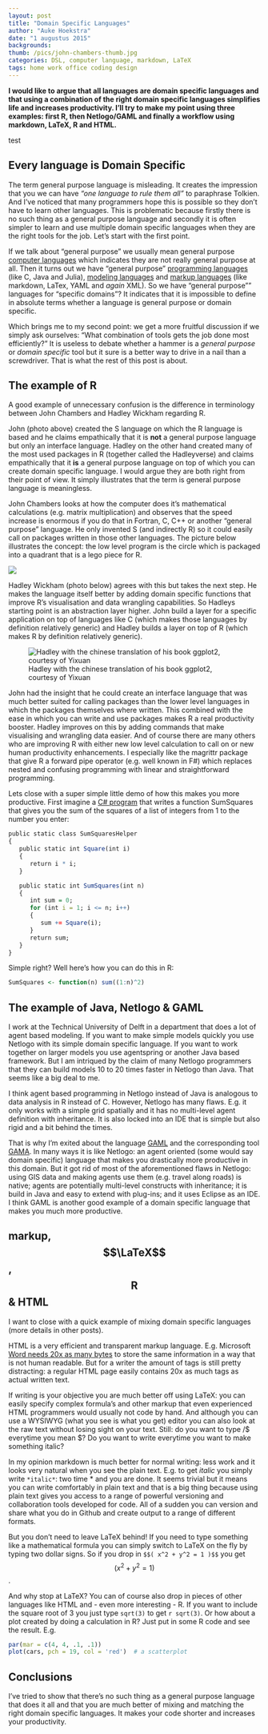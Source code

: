 ```yaml
---
layout: post
title: "Domain Specific Languages"
author: "Auke Hoekstra"
date: "1 augustus 2015"
backgrounds: 
thumb: /pics/john-chambers-thumb.jpg
categories: DSL, computer language, markdown, LaTeX
tags: home work office coding design
---
```

**I would like to argue that all languages are domain specific languages and that using a combination of the right domain specific languages simplifies life and increases productivity. I'll try to make my point using three examples: first R, then Netlogo/GAML and finally a workflow using markdown, LaTeX, R and HTML.**

test

## Every language is Domain Specific
The term general purpose language is misleading. It creates the impression that you we can have *"one language to rule them all"* to paraphrase Tolkien. And I've noticed that many programmers hope this is possible so they don't have to learn other languages. This is problematic because firstly there is no such thing as a general purpose language and secondly it is often simpler to learn and use multiple domain specific languages when they are the right tools for the job. Let's start with the first point.

If we talk about "general purpose" we usually mean general purpose [computer languages](https://en.wikipedia.org/wiki/Programming_language) which indicates they are not really general purpose at all. Then it turns out we have "general purpose" [programming languages](https://en.wikipedia.org/wiki/General-purpose_programming_language) (like C, Java and Julia), [modeling languages](like UML and XML) and [markup languages](https://en.wikipedia.org/wiki/General-purpose_markup_language) (like markdown, LaTex, YAML and *again* XML). So we have "general purpose"" languages for "specific domains"? It indicates that it is impossible to define in absolute terms whether a language is general purpose or domain specific.

Which brings me to my second point: we get a more fruitful discussion if we simply ask ourselves: "What combination of tools gets the job done most efficiently?" It is useless to debate whether a hammer is a *general purpose* or *domain specific* tool but it sure is a better way to drive in a nail than a screwdriver. That is what the rest of this post is about.

## The example of R
A good example of unnecessary confusion is the difference in terminology between John Chambers and Hadley Wickham regarding R.

John (photo above) created the S language on which the R language is based and he claims empathically that it is **not** a general purpose language but only an interface language. Hadley on the other hand created many of the most used packages in R (together called the Hadleyverse) and claims empathically that it **is** a general purpose language on top of which you can create domain specific language. I would argue they are both right from their point of view. It simply illustrates that the term is general purpose language is meaningless.

John Chambers looks at how the computer does it's mathematical calculations (e.g. matrix multiplication) and observes that the speed increase is enormous if you do that in Fortran, C, C++ or another "general purpose" language. He only invented S (and indirectly R) so it could easily call on packages written in those other languages. The picture below illustrates the concept: the low level program is the circle which is packaged into a quadrant that is a lego piece for R. 

![](/Pics/xabc-john-chambers.png)

Hadley Wickham (photo below) agrees with this but takes the next step. He makes the language itself better by adding domain specific functions that improve R's visualisation and data wrangling capabilities. So Hadleys starting point is an abstraction layer higher. John build a layer for a specific application on top of languages like C (which makes those languages by definition relatively generic) and Hadley builds a layer on top of R (which makes R by definition relatively generic).

![Hadley with the chinese translation of his book ggplot2, courtesy of Yixuan](/pics/hadley-wickham-ggplot2-chinese.jpg)

John had the insight that he could create an interface language that was much better suited for calling packages than the lower level languages in which the packages themselves where written. This combined with the ease in which you can write and use packages makes R a real productivity booster. Hadley improves on this by adding commands that make visualising and wrangling data easier. And of course there are many others who are improving R with either new low level calculation to call on or new human productivity enhancements. I especially like the magrittr package that give R a forward pipe operator (e.g. well known in F#) which replaces nested and confusing programming with linear and straightforward programming.

Lets close with a super simple little demo of how this makes you more productive. First imagine a [C# program](http://fsharpforfunandprofit.com/posts/fvsc-sum-of-squares/) that writes a function SumSquares that gives you the sum of the squares of a list of integers from 1 to the number you enter:

```r
public static class SumSquaresHelper
{
   public static int Square(int i)
   {
      return i * i;
   }

   public static int SumSquares(int n)
   {
      int sum = 0;
      for (int i = 1; i <= n; i++)
      {
         sum += Square(i);
      }
      return sum;
   }
}
```

Simple right? Well here's how you can do this in R:

```r
SumSquares <- function(n) sum((1:n)^2)
```

## The example of Java, Netlogo & GAML
I work at the Technical University of Delft in a department that does a lot of agent based modeling. If you want to make simple models quickly you use Netlogo with its simple domain specific language. If you want to work together on larger models you use agentspring or another Java based framework. But I am intriqued by the claim of many Netlogo programmers that they can build models 10 to 20 times faster in Netlogo than Java. That seems like a big deal to me.

I think agent based programming in Netlogo instead of Java is analogous to data analysis in R instead of C. However, Netlogo has many flaws. E.g. it only works with a simple grid spatially and it has no multi-level agent definition with inheritance. It is also locked into an IDE that is simple but also rigid and a bit behind the times. 

That is why I'm exited about the language [GAML](https://code.google.com/p/gama-platform/wiki/G__GamlLanguage) and the corresponding tool [GAMA](https://code.google.com/p/gama-platform/). In many ways it is like Netlogo: an agent oriented (some would say domain specific) language that makes you drastically more productive in this domain. But it got rid of most of the aforementioned flaws in Netlogo: using GIS data and making agents use them (e.g. travel along roads) is native; agents are potentially multi-level constructs with inheritance; it is build in Java and easy to extend with plug-ins; and it uses Eclipse as an IDE. I think GAML is another good example of a domain specific language that makes you much more productive.

## markup, $$\LaTeX$$, $$\textsf{R}$$ & HTML
I want to close with a quick example of mixing domain specific languages (more details in other posts).

HTML is a very efficient and transparent markup language. E.g. Microsoft [Word needs 20x as many bytes](http://ben.balter.com/2014/03/31/word-versus-markdown-more-than-mere-semantics/) to store the same information in a way that is not human readable. But for a writer the amount of tags is still pretty distracting: a regular HTML page easily contains 20x as much tags as actual written text.

If writing is your objective you are much better off using LaTeX: you can easily specify complex formula's and other markup that even experienced HTML programmers would usually not code by hand. And although you can use a WYSIWYG (what you see is what you get) editor you can also look at the raw text without losing sight on your text. Still: do you want to type /$ everytime you mean $? Do you want to write \tesxtsc{} everytime you want to make something italic? 

In my opinion markdown is much better for normal writing: less work and it looks very natural when you see the plain text. E.g. to get *italic* you simply write `*italic*`: two time * and you are done. It seems trivial but it means you can write comfortably in plain text and that is a big thing because using plain text gives you access to a range of powerful versioning and collaboration tools developed for code. All of a sudden you can version and share what you do in Github and create output to a range of different formats.

But you don't need to leave LaTeX behind! If you need to type something like a mathematical formula you can simply switch to LaTeX on the fly by typing two dollar signs. So if you drop in `$$( x^2 + y^2 = 1 )$$` you get $$( x^2 + y^2 = 1 )$$.

And why stop at LaTeX? You can of course also drop in pieces of other languages like HTML and - even more interesting - R. If you want to include the square root of 3 you just type `sqrt(3)` to get `r sqrt(3)`. Or how about a plot created by doing a calculation in R? Just put in some R code and see the result. E.g.

```r
par(mar = c(4, 4, .1, .1))
plot(cars, pch = 19, col = 'red')  # a scatterplot
```

## Conclusions
I've tried to show that there's no such thing as a general purpose language that does it all and that you are much better of mixing and matching the right domain specific languages. It makes your code shorter and increases your productivity.
